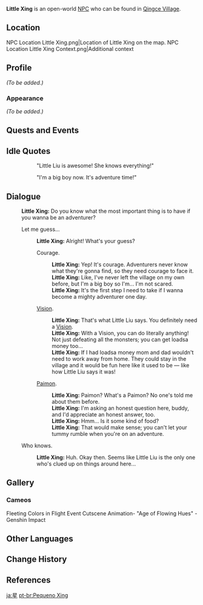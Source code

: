 {{Meta
<!-- REMOVE THIS TEMPLATE AFTER ADDING MISSING INFO -->
|missing_NPC_profile  = yes
}}
{{Character Infobox
|region           = Liyue
|location         = Liyue
|image            = NPC Little Xing.png
|type             = Open-World NPC
|voiceEN          = 
|voiceJP          = Misao Ouga ({{ja|操 桜我}})<ref name="Misao Ouga">Twitter: [https://twitter.com/dekiruze_washi JP VA's Bio]</ref>
}}
'''Little Xing''' is an open-world [[NPC]] who can be found in [[Qingce Village]].

==Location==
<gallery>
NPC Location Little Xing.png|Location of Little Xing on the map.
NPC Location Little Xing Context.png|Additional context
</gallery>

==Profile==
<!-- detailed story/lore information goes here -->
''(To be added.)''

===Appearance===
''(To be added.)''

==Quests and Events==
{{Quests and Events}}

==Idle Quotes==
{{Dialogue Start}}
:: {{A|VO Little Xing 01.ogg}} "Little Liu is awesome! She knows everything!"
:: {{A|VO Little Xing 02.ogg}} "I'm a big boy now. It's adventure time!"
{{Dialogue End}}

==Dialogue==
{{Dialogue Start}}
:'''Little Xing:''' Do you know what the most important thing is to have if you wanna be an adventurer?

:{{DIcon}} Let me guess...
::'''Little Xing:''' Alright! What's your guess?
::{{DIcon}} Courage.
:::'''Little Xing:''' Yep! It's courage. Adventurers never know what they're gonna find, so they need courage to face it.
:::'''Little Xing:''' Like, I've never left the village on my own before, but I'm a big boy so I'm... I'm not scared.
:::'''Little Xing:''' It's the first step I need to take if I wanna become a mighty adventurer one day.
::{{DIcon}} [[Vision]].
:::'''Little Xing:''' That's what Little Liu says. You definitely need a [[Vision]].
:::'''Little Xing:''' With a Vision, you can do literally anything! Not just defeating all the monsters; you can get loadsa money too...
:::'''Little Xing:''' If I had loadsa money mom and dad wouldn't need to work away from home. They could stay in the village and it would be fun here like it used to be &mdash; like how Little Liu says it was!
::{{DIcon}} [[Paimon]].
:::'''Little Xing:''' Paimon? What's a Paimon? No one's told me about them before.
:::'''Little Xing:''' I'm asking an honest question here, buddy, and I'd appreciate an honest answer, too.
:::'''Little Xing:''' Hmm... Is it some kind of food?
:::'''Little Xing:''' That would make sense; you can't let your tummy rumble when you're on an adventure.
:{{DIcon}} Who knows.
::'''Little Xing:''' Huh. Okay then. Seems like Little Liu is the only one who's clued up on things around here...
{{Dialogue End}}

==Gallery==
===Cameos===
<gallery>
Fleeting Colors in Flight Event Cutscene Animation- "Age of Flowing Hues" - Genshin Impact
</gallery>

==Other Languages==
{{Other Languages
|default_hidden = 1
|en      = Little Xing
|zhs     = 小星
|zhs_rm  = Xiǎo Xīng
|zht     = 小星
|zht_rm  = Xiǎo Xīng
|ja      = 星
|ja_rm   = Hoshi{{Assumed}}
|ko      = 별이
|ko_rm   = Byeol-i
|es      = Pequeño Xing
|fr      = Petit Xing
|ru      = Малыш Син
|th      = Little Xing
|vi      = Bé Xing
|de      = Kleiner Xing
|id      = Little Xing
|pt      = Pequeno Xing
|tr      = Minik Xing
|it      = Piccolo Xing
}}

==Change History==
{{Change History|1.0}}

==References==
{{Reflist}}

[[ja:星]]
[[pt-br:Pequeno Xing]]